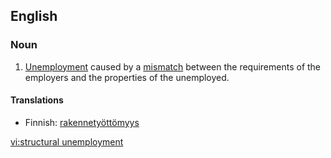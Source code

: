 {{rfv}}
{{wikipedia}}
==English==

===Noun===
{{en-noun|sg=[[structural]] [[unemployment]]|-}}

# [[unemployment|Unemployment]] caused by a [[mismatch]] between the requirements of the employers and the properties of the unemployed.

====Translations====
{{top}}
*Finnish: [[rakennetyöttömyys]]
{{bottom}}

[[vi:structural unemployment]]